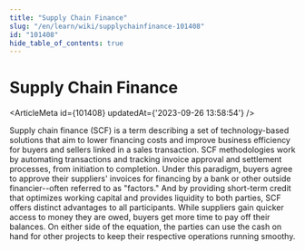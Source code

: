 ```yaml
---
title: "Supply Chain Finance"
slug: "/en/learn/wiki/supplychainfinance-101408"
id: "101408"
hide_table_of_contents: true
---
```



# Supply Chain Finance

<ArticleMeta id={101408} updatedAt={'2023-09-26 13:58:54'} />
<div className='border-solid border-b border-t-0 my-4 border-[var(--ifm-color-gray-300)]' />

Supply chain finance (SCF) is a term describing a set of technology-based solutions that aim to lower financing costs and improve business efficiency for buyers and sellers linked in a sales transaction. SCF methodologies work by automating transactions and tracking invoice approval and settlement processes, from initiation to completion. Under this paradigm, buyers agree to approve their suppliers' invoices for financing by a bank or other outside financier--often referred to as "factors." And by providing short-term credit that optimizes working capital and provides liquidity to both parties, SCF offers distinct advantages to all participants. While suppliers gain quicker access to money they are owed, buyers get more time to pay off their balances. On either side of the equation, the parties can use the cash on hand for other projects to keep their respective operations running smoothy.
